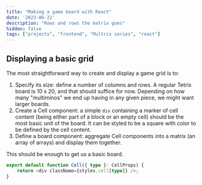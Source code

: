 ```yaml
---
title: "Making a game board with React"
date: '2023-06-22'
description: "Rows and rows the matrix goes"
hidden: false
tags: ["projects", "frontend", "Multris series", "react"]
---
```


## Displaying a basic grid
The most straightforward way to create and display a game grid is to:
1. Specify its size: define a number of columns and rows. A regular Tetris board is 10 x 20, and that should suffice for now. Depending on how many "multiminos" we end up having in any given piece, we might want larger boards.
2. Create a Cell component: a simple `div` containing a marker of cell content (being either part of a block or an empty cell) should be the most basic unit of the board. It can be styled to be a square with color to be defined by the cell content.
3. Define a board component: aggregate Cell components into a matrix (an array of arrays) and display them together.

This should be enough to get us a basic board.

```ts
export default function Cell({ type }: CellProps) {
    return <div className={styles.cell[type]} />;
}
```

